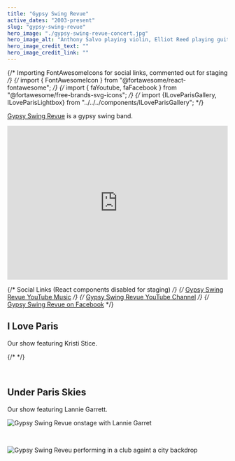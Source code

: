 ```yaml
---
title: "Gypsy Swing Revue"
active_dates: "2003-present"
slug: "gypsy-swing-revue"
hero_image: "./gypsy-swing-revue-concert.jpg"
hero_image_alt: "Anthony Salvo playing violin, Elliot Reed playing guitar, Ian Hutchison playing bass, and Stephane Hill on rhythm guitar"
hero_image_credit_text: ""
hero_image_credit_link: ""
---
```


{/* Importing FontAwesomeIcons for social links, commented out for staging */}
{/* import { FontAwesomeIcon } from "@fortawesome/react-fontawesome"; */}
{/* import { faYoutube, faFacebook } from "@fortawesome/free-brands-svg-icons"; */}
{/* import {ILoveParisGallery, ILoveParisLightbox} from "../../../components/ILoveParisGallery"; */}

[Gypsy Swing Revue](https://gypsyswingrevue.com) is a gypsy swing band.

<iframe style={{borderRadius:12 +"px"}} src="https://open.spotify.com/embed/artist/3ZJrLqiSpAZueYPclk65Cl?utm_source=generator" width="100%" height="352" frameBorder="0" allowfullscreen allow="autoplay; clipboard-write; encrypted-media; fullscreen; picture-in-picture" loading="lazy"></iframe>

{/* Social Links (React components disabled for staging) */}
{/* <FontAwesomeIcon icon={faYoutube}/> [Gypsy Swing Revue YouTube Music](https://youtube.com/channel/UComTPnShXGjs9qmuf0NZkNA?si=a_sWwZpqHgt2mKl0) */}
{/* <FontAwesomeIcon icon={faYoutube}/> [Gypsy Swing Revue YouTube Channel](https://www.youtube.com/@GypsyswingrevueMusic) */}
{/* <FontAwesomeIcon icon={faFacebook}/> [Gypsy Swing Revue on Facebook](https://www.facebook.com/gypsyswingrevue) */}

## I Love Paris

Our show featuring Kristi Stice.

{/* <ILoveParisLightbox /> */}

<br/>

## Under Paris Skies

Our show featuring Lannie Garrett.

![Gypsy Swing Revue onstage with Lannie Garret](./under-paris-skies-live.jpg)

<br/>

![Gypsy Swing Reveu performing in a club againt a city backdrop](./gypsy-swing-revue.jpg)
